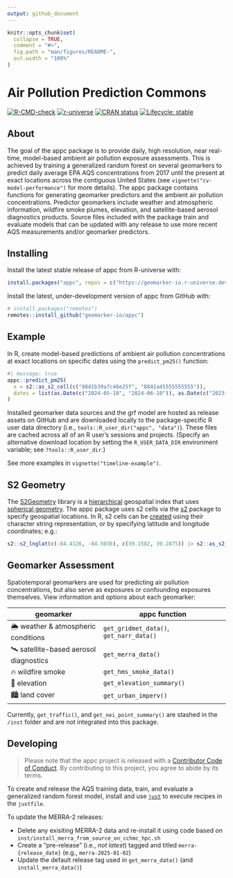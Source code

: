 ```yaml
---
output: github_document
---
```


<!-- README.md is generated from README.Rmd. Please edit that file -->

```r
knitr::opts_chunk$set(
  collapse = TRUE,
  comment = "#>",
  fig.path = "man/figures/README-",
  out.width = "100%"
)
```

# Air Pollution Prediction Commons

<!-- badges: start -->
[![R-CMD-check](https://github.com/geomarker-io/appc/actions/workflows/R-CMD-check.yaml/badge.svg)](https://github.com/geomarker-io/appc/actions/workflows/R-CMD-check.yaml)
[![r-universe](https://r-lib.r-universe.dev/badges/cpp11)](https://geomarker-io.r-universe.dev/appc)
[![CRAN status](https://www.r-pkg.org/badges/version/appc)](https://CRAN.R-project.org/package=appc)
[![Lifecycle: stable](https://img.shields.io/badge/lifecycle-stable-brightgreen.svg)](https://lifecycle.r-lib.org/articles/stages.html#stable)
<!-- badges: end -->

## About

The goal of the appc package is to provide daily, high resolution, near real-time, model-based ambient air pollution exposure assessments.
This is achieved by training a generalized random forest on several geomarkers to predict daily average EPA AQS concentrations from 2017 until the present at exact locations across the contiguous United States (see `vignette("cv-model-performance")` for more details).
The appc package contains functions for generating geomarker predictors and the ambient air pollution concentrations.
Predictor geomarkers include weather and atmospheric information, wildfire smoke plumes, elevation, and satellite-based aerosol diagnostics products.
Source files included with the package train and evaluate models that can be updated with any release to use more recent AQS measurements and/or geomarker predictors.

## Installing

Install the latest stable release of appc from R-universe with:

```r
install.packages("appc", repos = c("https://geomarker-io.r-universe.dev", "https://cloud.r-project.org"))
```

Install the latest, under-development version of appc from GitHub with:

```r
# install.packages("remotes")
remotes::install_github("geomarker-io/appc")
```

## Example

In R, create model-based predictions of ambient air pollution concentrations at exact locations on specific dates using the `predict_pm25()` function:

```r
#| message: true
appc::predict_pm25(
  x = s2::as_s2_cell(c("8841b39a7c46e25f", "8841a45555555555")),
  dates = list(as.Date(c("2024-05-18", "2024-06-10")), as.Date(c("2023-06-22", "2023-08-15")))
)
```

Installed geomarker data sources and the grf model are hosted as release assets on GitHub and are downloaded locally to the package-specific R user data
directory (i.e., `tools::R_user_dir("appc", "data")`). These files are cached across all of an R user’s sessions and projects. (Specify an alternative download location by setting the `R_USER_DATA_DIR` environment variable; see `?tools::R_user_dir`.)

See more examples in `vignette("timeline-example")`.

## S2 Geometry

The [S2Geometry](https://s2geometry.io/) library is a [hierarchical](https://s2geometry.io/devguide/s2cell_hierarchy.html) geospatial index that uses [spherical geometry](https://s2geometry.io/about/overview).
The appc package uses s2 cells via the [s2](https://r-spatial.github.io/s2/) package to specify geospatial locations.
In R, s2 cells can be [created](https://r-spatial.github.io/s2/reference/s2_cell.html#ref-examples) using their character string representation, or by specifying latitude and longitude coordinates; e.g.:

```r
s2::s2_lnglat(c(-84.4126, -84.5036), c(39.1582, 39.2875)) |> s2::as_s2_cell()
```

## Geomarker Assessment

Spatiotemporal geomarkers are used for predicting air pollution concentrations, but also serve as exposures or confounding exposures themselves. View information and options about each geomarker:

| geomarker | appc function |
|-----------|---------------|
| 🌦 weather & atmospheric conditions | `get_gridmet_data()`, `get_narr_data()` |
| 🛰 satellite-based aerosol diagnostics | `get_merra_data()` |
| 🔥 wildfire smoke | `get_hms_smoke_data()` |
| 🗻 elevation | `get_elevation_summary()` |
| 🏙 land cover | `get_urban_imperv()` |

Currently, `get_traffic()`, and `get_nei_point_summary()` are stashed in the `/inst` folder and are not integrated into this package.

## Developing

> Please note that the appc project is released with a [Contributor Code of Conduct](http://geomarker.io/appc/CODE_OF_CONDUCT.html). By contributing to this project, you agree to abide by its terms.

To create and release the AQS training data, train, and evaluate a generalized random forest model, install and use [`just`](https://just.systems/man/en/) to execute recipes in the `justfile`.

To update the MERRA-2 releases:

- Delete any exisiting MERRA-2 data and re-install it using code based on `inst/install_merra_from_source_on_cchmc_hpc.sh`
- Create a "pre-release" (i.e., *not latest*) tagged and titled `merra-{release_date}` (e.g., `merra-2025-01-02`)
- Update the default release tag used in `get_merra_data()`  (and `install_merra_data()`)

